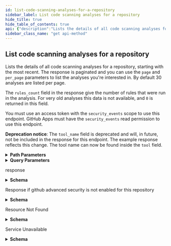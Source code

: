 ```yaml
---
id: list-code-scanning-analyses-for-a-repository
sidebar_label: List code scanning analyses for a repository
hide_title: true
hide_table_of_contents: true
api: {"description":"Lists the details of all code scanning analyses for a repository,\nstarting with the most recent.\nThe response is paginated and you can use the `page` and `per_page` parameters\nto list the analyses you're interested in.\nBy default 30 analyses are listed per page.\n\nThe `rules_count` field in the response give the number of rules\nthat were run in the analysis.\nFor very old analyses this data is not available,\nand `0` is returned in this field.\n\nYou must use an access token with the `security_events` scope to use this endpoint.\nGitHub Apps must have the `security_events` read permission to use this endpoint.\n\n**Deprecation notice**:\nThe `tool_name` field is deprecated and will, in future, not be included in the response for this endpoint. The example response reflects this change. The tool name can now be found inside the `tool` field.","externalDocs":{"description":"API method documentation","url":"https://docs.github.com/rest/reference/code-scanning#list-code-scanning-analyses-for-a-repository"},"operationId":"code-scanning/list-recent-analyses","parameters":[{"in":"path","name":"owner","required":true,"schema":{"type":"string"}},{"in":"path","name":"repo","required":true,"schema":{"type":"string"}},{"description":"The name of a code scanning tool. Only results by this tool will be listed. You can specify the tool by using either `tool_name` or `tool_guid`, but not both.","in":"query","name":"tool_name","required":false,"schema":{"description":"The name of the tool used to generate the code scanning analysis.","type":"string"}},{"description":"The GUID of a code scanning tool. Only results by this tool will be listed. Note that some code scanning tools may not include a GUID in their analysis data. You can specify the tool by using either `tool_guid` or `tool_name`, but not both.","in":"query","name":"tool_guid","required":false,"schema":{"description":"The GUID of the tool used to generate the code scanning analysis, if provided in the uploaded SARIF data.","nullable":true,"type":"string"}},{"description":"Page number of the results to fetch.","in":"query","name":"page","schema":{"default":1,"type":"integer"}},{"description":"Results per page (max 100).","in":"query","name":"per_page","schema":{"default":30,"type":"integer"}},{"description":"The Git reference for the analyses you want to list. The `ref` for a branch can be formatted either as `refs/heads/<branch name>` or simply `<branch name>`. To reference a pull request use `refs/pull/<number>/merge`.","in":"query","name":"ref","required":false,"schema":{"description":"The full Git reference, formatted as `refs/heads/<branch name>`,\n`refs/pull/<number>/merge`, or `refs/pull/<number>/head`.","type":"string"}},{"description":"Filter analyses belonging to the same SARIF upload.","in":"query","name":"sarif_id","required":false,"schema":{"description":"An identifier for the upload.","example":"6c81cd8e-b078-4ac3-a3be-1dad7dbd0b53","nullable":false,"type":"string"}}],"responses":{"200":{"content":{"application/json":{"examples":{"default":{"value":[{"analysis_key":".github/workflows/codeql-analysis.yml:analyze","commit_sha":"d99612c3e1f2970085cfbaeadf8f010ef69bad83","created_at":"2020-08-27T15:05:21.000Z","deletable":true,"environment":"{\"language\":\"python\"}","error":"","id":201,"ref":"refs/heads/main","results_count":17,"rules_count":49,"sarif_id":"6c81cd8e-b078-4ac3-a3be-1dad7dbd0b53","tool":{"guid":null,"name":"CodeQL","version":"2.4.0"},"url":"https://api.github.com/repos/octocat/hello-world/code-scanning/analyses/201"},{"analysis_key":".github/workflows/shiftleft.yml:build","commit_sha":"c8cff6510d4d084fb1b4aa13b64b97ca12b07321","created_at":"2020-08-31T22:46:44.000Z","deletable":true,"environment":"{}","error":"","id":200,"ref":"refs/heads/my-branch","results_count":17,"rules_count":32,"sarif_id":"8981cd8e-b078-4ac3-a3be-1dad7dbd0b582","tool":{"guid":null,"name":"Python Security Analysis","version":"1.2.0"},"url":"https://api.github.com/repos/octocat/hello-world/code-scanning/analyses/200"}]}},"schema":{"items":{"properties":{"analysis_key":{"description":"Identifies the configuration under which the analysis was executed. For example, in GitHub Actions this includes the workflow filename and job name.","type":"string"},"commit_sha":{"description":"The SHA of the commit to which the analysis you are uploading relates.","maxLength":40,"minLength":40,"pattern":"^[0-9a-fA-F]+$","type":"string"},"created_at":{"description":"The time that the analysis was created in ISO 8601 format: `YYYY-MM-DDTHH:MM:SSZ`.","format":"date-time","nullable":false,"readOnly":true,"type":"string"},"deletable":{"type":"boolean"},"environment":{"description":"Identifies the variable values associated with the environment in which this analysis was performed.","type":"string"},"error":{"example":"error reading field xyz","type":"string"},"id":{"description":"Unique identifier for this analysis.","type":"integer"},"ref":{"description":"The full Git reference, formatted as `refs/heads/<branch name>`,\n`refs/pull/<number>/merge`, or `refs/pull/<number>/head`.","type":"string"},"results_count":{"description":"The total number of results in the analysis.","type":"integer"},"rules_count":{"description":"The total number of rules used in the analysis.","type":"integer"},"sarif_id":{"description":"An identifier for the upload.","example":"6c81cd8e-b078-4ac3-a3be-1dad7dbd0b53","nullable":false,"type":"string"},"tool":{"properties":{"guid":{"description":"The GUID of the tool used to generate the code scanning analysis, if provided in the uploaded SARIF data.","nullable":true,"type":"string"},"name":{"description":"The name of the tool used to generate the code scanning analysis.","type":"string"},"version":{"description":"The version of the tool used to generate the code scanning analysis.","nullable":true,"type":"string"}},"type":"object"},"url":{"description":"The REST API URL of the analysis resource.","format":"uri","nullable":false,"readOnly":true,"type":"string"}},"required":["ref","commit_sha","analysis_key","environment","error","created_at","results_count","rules_count","id","url","sarif_id","tool","deletable"],"type":"object"},"type":"array"}}},"description":"response"},"403":{"content":{"application/json":{"schema":{"description":"Basic Error","properties":{"documentation_url":{"type":"string"},"message":{"type":"string"}},"title":"Basic Error","type":"object"}}},"description":"Response if github advanced security is not enabled for this repository"},"404":{"content":{"application/json":{"schema":{"description":"Basic Error","properties":{"documentation_url":{"type":"string"},"message":{"type":"string"}},"title":"Basic Error","type":"object"}}},"description":"Resource Not Found"},"503":{"content":{"application/json":{"schema":{"properties":{"code":{"type":"string"},"documentation_url":{"type":"string"},"message":{"type":"string"}},"type":"object"}}},"description":"Service Unavailable"}},"tags":["code-scanning"],"x-github":{"category":"code-scanning","enabledForGitHubApps":true,"githubCloudOnly":false,"previews":[]},"method":"get","path":"/repos/{owner}/{repo}/code-scanning/analyses","servers":[{"url":"https://api.github.com"}],"info":{"contact":{"name":"Support","url":"https://support.github.com/contact"},"description":"GitHub's v3 REST API.","license":{"name":"MIT","url":"https://spdx.org/licenses/MIT"},"termsOfService":"https://docs.github.com/articles/github-terms-of-service","title":"GitHub v3 REST API","version":"1.1.4","x-apisguru-categories":["collaboration","developer_tools"],"x-logo":{"url":"https://twitter.com/github/profile_image?size=original"},"x-origin":[{"format":"openapi","url":"https://raw.githubusercontent.com/github/rest-api-description/main/descriptions/api.github.com/api.github.com.json","version":"3.0"}],"x-providerName":"github.com"},"postman":{"name":"List code scanning analyses for a repository","description":{"content":"Lists the details of all code scanning analyses for a repository,\nstarting with the most recent.\nThe response is paginated and you can use the `page` and `per_page` parameters\nto list the analyses you're interested in.\nBy default 30 analyses are listed per page.\n\nThe `rules_count` field in the response give the number of rules\nthat were run in the analysis.\nFor very old analyses this data is not available,\nand `0` is returned in this field.\n\nYou must use an access token with the `security_events` scope to use this endpoint.\nGitHub Apps must have the `security_events` read permission to use this endpoint.\n\n**Deprecation notice**:\nThe `tool_name` field is deprecated and will, in future, not be included in the response for this endpoint. The example response reflects this change. The tool name can now be found inside the `tool` field.","type":"text/plain"},"url":{"path":["repos",":owner",":repo","code-scanning","analyses"],"host":["{{baseUrl}}"],"query":[{"disabled":false,"description":{"content":"The name of a code scanning tool. Only results by this tool will be listed. You can specify the tool by using either `tool_name` or `tool_guid`, but not both.","type":"text/plain"},"key":"tool_name","value":""},{"disabled":false,"description":{"content":"The GUID of a code scanning tool. Only results by this tool will be listed. Note that some code scanning tools may not include a GUID in their analysis data. You can specify the tool by using either `tool_guid` or `tool_name`, but not both.","type":"text/plain"},"key":"tool_guid","value":""},{"disabled":false,"description":{"content":"Page number of the results to fetch.","type":"text/plain"},"key":"page","value":""},{"disabled":false,"description":{"content":"Results per page (max 100).","type":"text/plain"},"key":"per_page","value":""},{"disabled":false,"description":{"content":"The Git reference for the analyses you want to list. The `ref` for a branch can be formatted either as `refs/heads/<branch name>` or simply `<branch name>`. To reference a pull request use `refs/pull/<number>/merge`.","type":"text/plain"},"key":"ref","value":""},{"disabled":false,"description":{"content":"Filter analyses belonging to the same SARIF upload.","type":"text/plain"},"key":"sarif_id","value":""}],"variable":[{"disabled":false,"description":{"content":"(Required) ","type":"text/plain"},"type":"any","value":"","key":"owner"},{"disabled":false,"description":{"content":"(Required) ","type":"text/plain"},"type":"any","value":"","key":"repo"}]},"header":[{"key":"Accept","value":"application/json"}],"method":"GET"}}
sidebar_class_name: "get api-method"
---
```



## List code scanning analyses for a repository



Lists the details of all code scanning analyses for a repository,
starting with the most recent.
The response is paginated and you can use the `page` and `per_page` parameters
to list the analyses you&#39;re interested in.
By default 30 analyses are listed per page.

The `rules_count` field in the response give the number of rules
that were run in the analysis.
For very old analyses this data is not available,
and `0` is returned in this field.

You must use an access token with the `security_events` scope to use this endpoint.
GitHub Apps must have the `security_events` read permission to use this endpoint.

**Deprecation notice**:
The `tool_name` field is deprecated and will, in future, not be included in the response for this endpoint. The example response reflects this change. The tool name can now be found inside the `tool` field.

<details style={{"marginBottom":"1rem"}}><summary style={{}}><strong>Path Parameters</strong></summary><div><ul><ParamsItem className={"paramsItem"} param={{"in":"path","name":"owner","required":true,"schema":{"type":"string"}}}></ParamsItem><ParamsItem className={"paramsItem"} param={{"in":"path","name":"repo","required":true,"schema":{"type":"string"}}}></ParamsItem></ul></div></details><details style={{"marginBottom":"1rem"}}><summary style={{}}><strong>Query Parameters</strong></summary><div><ul><ParamsItem className={"paramsItem"} param={{"description":"The name of a code scanning tool. Only results by this tool will be listed. You can specify the tool by using either `tool_name` or `tool_guid`, but not both.","in":"query","name":"tool_name","required":false,"schema":{"description":"The name of the tool used to generate the code scanning analysis.","type":"string"}}}></ParamsItem><ParamsItem className={"paramsItem"} param={{"description":"The GUID of a code scanning tool. Only results by this tool will be listed. Note that some code scanning tools may not include a GUID in their analysis data. You can specify the tool by using either `tool_guid` or `tool_name`, but not both.","in":"query","name":"tool_guid","required":false,"schema":{"description":"The GUID of the tool used to generate the code scanning analysis, if provided in the uploaded SARIF data.","nullable":true,"type":"string"}}}></ParamsItem><ParamsItem className={"paramsItem"} param={{"description":"Page number of the results to fetch.","in":"query","name":"page","schema":{"default":1,"type":"integer"}}}></ParamsItem><ParamsItem className={"paramsItem"} param={{"description":"Results per page (max 100).","in":"query","name":"per_page","schema":{"default":30,"type":"integer"}}}></ParamsItem><ParamsItem className={"paramsItem"} param={{"description":"The Git reference for the analyses you want to list. The `ref` for a branch can be formatted either as `refs/heads/<branch name>` or simply `<branch name>`. To reference a pull request use `refs/pull/<number>/merge`.","in":"query","name":"ref","required":false,"schema":{"description":"The full Git reference, formatted as `refs/heads/<branch name>`,\n`refs/pull/<number>/merge`, or `refs/pull/<number>/head`.","type":"string"}}}></ParamsItem><ParamsItem className={"paramsItem"} param={{"description":"Filter analyses belonging to the same SARIF upload.","in":"query","name":"sarif_id","required":false,"schema":{"description":"An identifier for the upload.","example":"6c81cd8e-b078-4ac3-a3be-1dad7dbd0b53","nullable":false,"type":"string"}}}></ParamsItem></ul></div></details><div><ApiTabs><TabItem label={"200"} value={"200"}><div>

response

</div><div><details style={{}}><summary style={{"textAlign":"left"}}><strong>Schema</strong></summary><div style={{"textAlign":"left","marginLeft":"1rem"}}></div><ul style={{"marginLeft":"1rem"}}><li><div><ul><SchemaItem collapsible={false} name={"analysis_key"} required={true} schemaDescription={"Identifies the configuration under which the analysis was executed. For example, in GitHub Actions this includes the workflow filename and job name."} schemaName={"string"} qualifierMessage={undefined}></SchemaItem><SchemaItem collapsible={false} name={"commit_sha"} required={true} schemaDescription={"The SHA of the commit to which the analysis you are uploading relates."} schemaName={"string"} qualifierMessage={"**Possible values:** 40 ≤ length ≤ 40, Value must match regular expression `^[0-9a-fA-F]+$`"}></SchemaItem><SchemaItem collapsible={false} name={"created_at"} required={true} schemaDescription={"The time that the analysis was created in ISO 8601 format: `YYYY-MM-DDTHH:MM:SSZ`."} schemaName={"date-time"} qualifierMessage={undefined}></SchemaItem><SchemaItem collapsible={false} name={"deletable"} required={true} schemaDescription={undefined} schemaName={"boolean"} qualifierMessage={undefined}></SchemaItem><SchemaItem collapsible={false} name={"environment"} required={true} schemaDescription={"Identifies the variable values associated with the environment in which this analysis was performed."} schemaName={"string"} qualifierMessage={undefined}></SchemaItem><SchemaItem collapsible={false} name={"error"} required={true} schemaDescription={undefined} schemaName={"string"} qualifierMessage={undefined}></SchemaItem><SchemaItem collapsible={false} name={"id"} required={true} schemaDescription={"Unique identifier for this analysis."} schemaName={"integer"} qualifierMessage={undefined}></SchemaItem><SchemaItem collapsible={false} name={"ref"} required={true} schemaDescription={"The full Git reference, formatted as `refs/heads/<branch name>`,\n`refs/pull/<number>/merge`, or `refs/pull/<number>/head`."} schemaName={"string"} qualifierMessage={undefined}></SchemaItem><SchemaItem collapsible={false} name={"results_count"} required={true} schemaDescription={"The total number of results in the analysis."} schemaName={"integer"} qualifierMessage={undefined}></SchemaItem><SchemaItem collapsible={false} name={"rules_count"} required={true} schemaDescription={"The total number of rules used in the analysis."} schemaName={"integer"} qualifierMessage={undefined}></SchemaItem><SchemaItem collapsible={false} name={"sarif_id"} required={true} schemaDescription={"An identifier for the upload."} schemaName={"string"} qualifierMessage={undefined}></SchemaItem><SchemaItem collapsible={true} className={"schemaItem"}><details style={{}}><summary style={{}}><strong>tool</strong><span style={{"opacity":"0.6"}}> object</span><strong style={{"fontSize":"var(--ifm-code-font-size)","color":"var(--openapi-required)"}}> required</strong></summary><div style={{"marginLeft":"1rem"}}><ul><SchemaItem collapsible={false} name={"guid"} required={false} schemaDescription={"The GUID of the tool used to generate the code scanning analysis, if provided in the uploaded SARIF data."} schemaName={"string"} qualifierMessage={undefined}></SchemaItem><SchemaItem collapsible={false} name={"name"} required={false} schemaDescription={"The name of the tool used to generate the code scanning analysis."} schemaName={"string"} qualifierMessage={undefined}></SchemaItem><SchemaItem collapsible={false} name={"version"} required={false} schemaDescription={"The version of the tool used to generate the code scanning analysis."} schemaName={"string"} qualifierMessage={undefined}></SchemaItem></ul></div></details></SchemaItem><SchemaItem collapsible={false} name={"url"} required={true} schemaDescription={"The REST API URL of the analysis resource."} schemaName={"uri"} qualifierMessage={undefined}></SchemaItem></ul></div></li></ul></details></div></TabItem><TabItem label={"403"} value={"403"}><div>

Response if github advanced security is not enabled for this repository

</div><div><details style={{}}><summary style={{"textAlign":"left"}}><strong>Schema</strong></summary><div style={{"textAlign":"left","marginLeft":"1rem"}}></div><ul style={{"marginLeft":"1rem"}}><SchemaItem collapsible={false} name={"documentation_url"} required={false} schemaDescription={undefined} schemaName={"string"} qualifierMessage={undefined}></SchemaItem><SchemaItem collapsible={false} name={"message"} required={false} schemaDescription={undefined} schemaName={"string"} qualifierMessage={undefined}></SchemaItem></ul></details></div></TabItem><TabItem label={"404"} value={"404"}><div>

Resource Not Found

</div><div><details style={{}}><summary style={{"textAlign":"left"}}><strong>Schema</strong></summary><div style={{"textAlign":"left","marginLeft":"1rem"}}></div><ul style={{"marginLeft":"1rem"}}><SchemaItem collapsible={false} name={"documentation_url"} required={false} schemaDescription={undefined} schemaName={"string"} qualifierMessage={undefined}></SchemaItem><SchemaItem collapsible={false} name={"message"} required={false} schemaDescription={undefined} schemaName={"string"} qualifierMessage={undefined}></SchemaItem></ul></details></div></TabItem><TabItem label={"503"} value={"503"}><div>

Service Unavailable

</div><div><details style={{}}><summary style={{"textAlign":"left"}}><strong>Schema</strong></summary><div style={{"textAlign":"left","marginLeft":"1rem"}}></div><ul style={{"marginLeft":"1rem"}}><SchemaItem collapsible={false} name={"code"} required={false} schemaDescription={undefined} schemaName={"string"} qualifierMessage={undefined}></SchemaItem><SchemaItem collapsible={false} name={"documentation_url"} required={false} schemaDescription={undefined} schemaName={"string"} qualifierMessage={undefined}></SchemaItem><SchemaItem collapsible={false} name={"message"} required={false} schemaDescription={undefined} schemaName={"string"} qualifierMessage={undefined}></SchemaItem></ul></details></div></TabItem></ApiTabs></div>
      